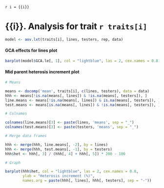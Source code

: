`r i = {{i}}`

# {{i}}. Analysis for trait `r traits[i]`

```r
model <- aov.lxt(traits[i], lines, testers, rep, data)
```

#### GCA effects for lines plot

```r
barplot(model$GCA.le[, 1], col = "lightblue", las = 2, cex.names = 0.8, ylab = "GCA effects")
```

#### Mid parent heterosis increment plot

```r
# Means

means <- docomp('mean', traits[i], c(lines, testers), data = data)
hhh <- means[!is.na(means[, lines]) & !is.na(means[, testers]), ]
line.means <- means[!is.na(means[, lines]) & is.na(means[, testers]), ]
test.means <- means[is.na(means[, lines]) & !is.na(means[, testers]), ]

# Colnames

colnames(line.means)[3] <- paste(lines, 'means', sep = "_")
colnames(test.means)[3] <- paste(testers, 'means', sep = "_")

# Merge data frames

hhh <- merge(hhh, line.means[, -2], by = lines)
hhh <- merge(hhh, test.means[, -1], by = testers)
hhh$het <- hhh[, 3] / (hhh[, 4] + hhh[, 5]) * 200 - 100

# Graph

barplot(hhh$het, col = "lightblue", las = 2, cex.names = 0.8,
        ylab = "Heterosis increment (%)",
        names.arg = paste(hhh[, lines], hhh[, testers], sep = "-"))
```
